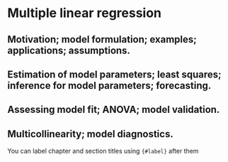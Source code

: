 # Multiple linear regression {#mult}

## Motivation; model formulation; examples; applications; assumptions. 

## Estimation of model parameters; least squares; inference for model parameters; forecasting.

## Assessing model fit; ANOVA; model validation.

## Multicollinearity; model diagnostics.

You can label chapter and section titles using `{#label}` after them
